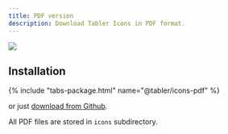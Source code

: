 ```yaml
---
title: PDF version
description: Download Tabler Icons in PDF format.
---
```


![](/img/icons/package-pdf.png)


## Installation

{% include "tabs-package.html" name="@tabler/icons-pdf" %}

or just [download from Github](https://github.com/tabler/tabler-icons/releases).

All PDF files are stored in `icons` subdirectory.
